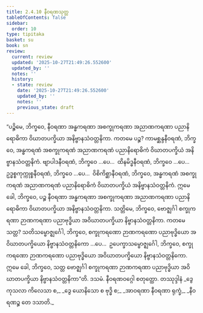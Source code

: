 ```yaml
---
title: 2.4.10 နီဝရဏသုတ္တ
tableOfContents: false
sidebar:
  order: 10
type: tipitaka
basket: su
book: sn
review:
  current: review
  updated: '2025-10-27T21:49:26.552600'
  updated_by: ''
  notes: ''
  history:
  - state: review
    date: '2025-10-27T21:49:26.552600'
    updated_by: ''
    notes: ''
    previous_state: draft
---
```



<ReviewStatus review={frontmatter.review} showDetails={true} />

<HypothesisAnnotation frontmatter={frontmatter} />

<DynamicBreadcrumb />

<Division number="221" book="sn" e="ch" v="18" p="311">

<Paragraph number="525" book="sn">
“ပဉ္စိမေ, ဘိက္ခဝေ, နီဝရဏာ အန္ဓကရဏာ အစက္ခုကရဏာ အညာဏကရဏာ ပညာနိရောဓိကာ ဝိဃာတပက္ခိယာ အနိဗ္ဗာနသံဝတ္တနိကာ. ကတမေ ပဉ္စ? ကာမစ္ဆန္ဒနီဝရဏံ, ဘိက္ခဝေ, အန္ဓကရဏံ အစက္ခုကရဏံ အညာဏကရဏံ ပညာနိရောဓိကံ ဝိဃာတပက္ခိယံ အနိဗ္ဗာနသံဝတ္တနိကံ. ဗျာပါဒနီဝရဏံ, ဘိက္ခဝေ …ပေ…  ထိနမိဒ္ဓနီဝရဏံ, ဘိက္ခဝေ …ပေ…  ဥဒ္ဓစ္စကုက္ကုစ္စနီဝရဏံ, ဘိက္ခဝေ …ပေ…  ဝိစိကိစ္ဆာနီဝရဏံ, ဘိက္ခဝေ, အန္ဓကရဏံ အစက္ခုကရဏံ အညာဏကရဏံ ပညာနိရောဓိကံ ဝိဃာတပက္ခိယံ အနိဗ္ဗာနသံဝတ္တနိကံ. ဣမေ ခေါ, ဘိက္ခဝေ, ပဉ္စ နီဝရဏာ အန္ဓကရဏာ အစက္ခုကရဏာ အညာဏကရဏာ ပညာနိရောဓိကာ ဝိဃာတပက္ခိယာ အနိဗ္ဗာနသံဝတ္တနိကာ.
</Paragraph>

<Paragraph number="526" book="sn">
သတ္တိမေ, ဘိက္ခဝေ, ဗောဇ္ဈင်္ဂါ စက္ခုကရဏာ ဉာဏကရဏာ ပညာဗုဒ္ဓိယာ အဝိဃာတပက္ခိယာ နိဗ္ဗာနသံဝတ္တနိကာ. ကတမေ သတ္တ? သတိသမ္ဗောဇ္ဈင်္ဂေါ, ဘိက္ခဝေ, စက္ခုကရဏော ဉာဏကရဏော ပညာဗုဒ္ဓိယော အဝိဃာတပက္ခိယော နိဗ္ဗာနသံဝတ္တနိကော …ပေ…  ဥပေက္ခာသမ္ဗောဇ္ဈင်္ဂေါ, ဘိက္ခဝေ, စက္ခုကရဏော ဉာဏကရဏော ပညာဗုဒ္ဓိယော အဝိဃာတပက္ခိယော နိဗ္ဗာနသံဝတ္တနိကော. ဣမေ ခေါ, ဘိက္ခဝေ, သတ္တ ဗောဇ္ဈင်္ဂါ စက္ခုကရဏာ ဉာဏကရဏာ ပညာဗုဒ္ဓိယာ အဝိဃာတပက္ခိယာ နိဗ္ဗာနသံဝတ္တနိကာ”တိ.

</Paragraph>
</Division>

<Paragraph number="527" type="center" book="sn">
ဒသမံ.



</Paragraph>

<Paragraph number="528" type="center" book="sn">
နီဝရဏဝဂ္ဂေါ စတုတ္ထော.



</Paragraph>

<Paragraph number="529" type="center" book="sn">
တဿုဒ္ဒါနံ


</Paragraph>

<Paragraph number="530" type="verses" book="sn">
_ဒွေ ကုသလာ ကိလေသာ စ,_  
_ဒွေ ယောနိသော စ ဗုဒ္ဓိ စ;_  
_အာဝရဏာ နီဝရဏာ ရုက္ခံ,_  
_နီဝရဏဉ္စ တေ ဒသာတိ._
</Paragraph>